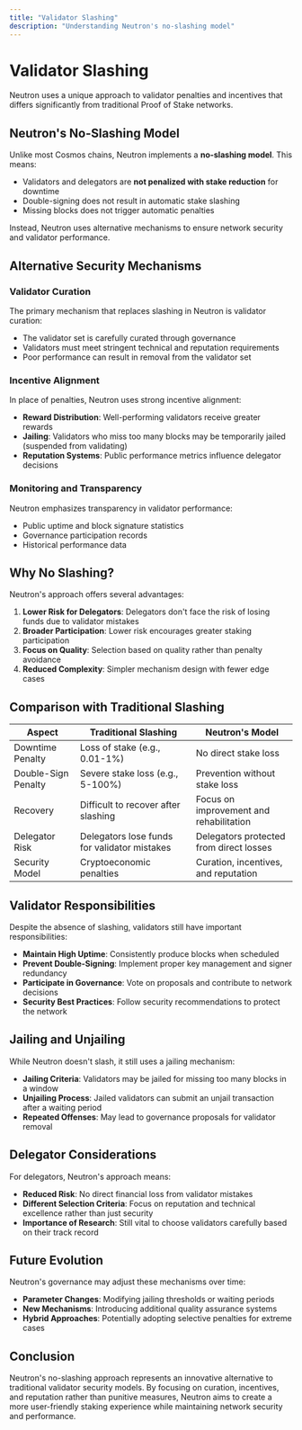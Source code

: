 ```yaml
---
title: "Validator Slashing"
description: "Understanding Neutron's no-slashing model"
---
```


# Validator Slashing

Neutron uses a unique approach to validator penalties and incentives that differs significantly from traditional Proof of Stake networks.

## Neutron's No-Slashing Model

Unlike most Cosmos chains, Neutron implements a **no-slashing model**. This means:

- Validators and delegators are **not penalized with stake reduction** for downtime
- Double-signing does not result in automatic stake slashing
- Missing blocks does not trigger automatic penalties

Instead, Neutron uses alternative mechanisms to ensure network security and validator performance.

## Alternative Security Mechanisms

### Validator Curation

The primary mechanism that replaces slashing in Neutron is validator curation:

- The validator set is carefully curated through governance
- Validators must meet stringent technical and reputation requirements
- Poor performance can result in removal from the validator set

### Incentive Alignment

In place of penalties, Neutron uses strong incentive alignment:

- **Reward Distribution**: Well-performing validators receive greater rewards
- **Jailing**: Validators who miss too many blocks may be temporarily jailed (suspended from validating)
- **Reputation Systems**: Public performance metrics influence delegator decisions

### Monitoring and Transparency

Neutron emphasizes transparency in validator performance:

- Public uptime and block signature statistics
- Governance participation records
- Historical performance data

## Why No Slashing?

Neutron's approach offers several advantages:

1. **Lower Risk for Delegators**: Delegators don't face the risk of losing funds due to validator mistakes
2. **Broader Participation**: Lower risk encourages greater staking participation
3. **Focus on Quality**: Selection based on quality rather than penalty avoidance
4. **Reduced Complexity**: Simpler mechanism design with fewer edge cases

## Comparison with Traditional Slashing

| Aspect | Traditional Slashing | Neutron's Model |
|--------|----------------------|----------------|
| Downtime Penalty | Loss of stake (e.g., 0.01-1%) | No direct stake loss |
| Double-Sign Penalty | Severe stake loss (e.g., 5-100%) | Prevention without stake loss |
| Recovery | Difficult to recover after slashing | Focus on improvement and rehabilitation |
| Delegator Risk | Delegators lose funds for validator mistakes | Delegators protected from direct losses |
| Security Model | Cryptoeconomic penalties | Curation, incentives, and reputation |

## Validator Responsibilities

Despite the absence of slashing, validators still have important responsibilities:

- **Maintain High Uptime**: Consistently produce blocks when scheduled
- **Prevent Double-Signing**: Implement proper key management and signer redundancy
- **Participate in Governance**: Vote on proposals and contribute to network decisions
- **Security Best Practices**: Follow security recommendations to protect the network

## Jailing and Unjailing

While Neutron doesn't slash, it still uses a jailing mechanism:

- **Jailing Criteria**: Validators may be jailed for missing too many blocks in a window
- **Unjailing Process**: Jailed validators can submit an unjail transaction after a waiting period
- **Repeated Offenses**: May lead to governance proposals for validator removal

## Delegator Considerations

For delegators, Neutron's approach means:

- **Reduced Risk**: No direct financial loss from validator mistakes
- **Different Selection Criteria**: Focus on reputation and technical excellence rather than just security
- **Importance of Research**: Still vital to choose validators carefully based on their track record

## Future Evolution

Neutron's governance may adjust these mechanisms over time:

- **Parameter Changes**: Modifying jailing thresholds or waiting periods
- **New Mechanisms**: Introducing additional quality assurance systems
- **Hybrid Approaches**: Potentially adopting selective penalties for extreme cases

## Conclusion

Neutron's no-slashing approach represents an innovative alternative to traditional validator security models. By focusing on curation, incentives, and reputation rather than punitive measures, Neutron aims to create a more user-friendly staking experience while maintaining network security and performance. 